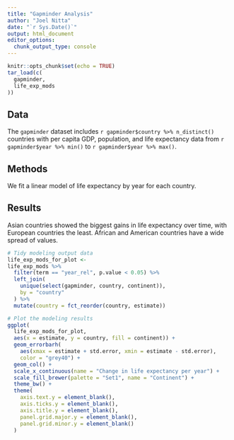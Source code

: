 ```yaml
---
title: "Gapminder Analysis"
author: "Joel Nitta"
date: "`r Sys.Date()`"
output: html_document
editor_options: 
  chunk_output_type: console
---
```


```r
knitr::opts_chunk$set(echo = TRUE)
tar_load(c(
  gapminder,
  life_exp_mods
))
```

## Data

The `gapminder` dataset includes `r gapminder$country %>% n_distinct()` countries with per capita GDP, population, and life expectancy data from `r gapminder$year %>% min()` to `r gapminder$year %>% max()`.

## Methods

We fit a linear model of life expectancy by year for each country.

## Results

Asian countries showed the biggest gains in life expectancy over time, with European countries the least.
African and American countries have a wide spread of values.

```r
# Tidy modeling output data
life_exp_mods_for_plot <-
life_exp_mods %>%
  filter(term == "year_rel", p.value < 0.05) %>%
  left_join(
    unique(select(gapminder, country, continent)), 
    by = "country"
  ) %>%
  mutate(country = fct_reorder(country, estimate))

# Plot the modeling results
ggplot(
  life_exp_mods_for_plot,
  aes(x = estimate, y = country, fill = continent)) +
  geom_errorbarh(
    aes(xmax = estimate + std.error, xmin = estimate - std.error),
    color = "grey40") +
  geom_col() +
  scale_x_continuous(name = "Change in life expectancy per year") +
  scale_fill_brewer(palette = "Set1", name = "Continent") +
  theme_bw() +
  theme(
    axis.text.y = element_blank(),
    axis.ticks.y = element_blank(),
    axis.title.y = element_blank(),
    panel.grid.major.y = element_blank(),
    panel.grid.minor.y = element_blank()
  )
```

